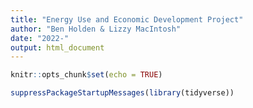 ```yaml
---
title: "Energy Use and Economic Development Project"
author: "Ben Holden & Lizzy MacIntosh"
date: "2022-"
output: html_document
---
```


```r
knitr::opts_chunk$set(echo = TRUE)
```

```r
suppressPackageStartupMessages(library(tidyverse))
```


